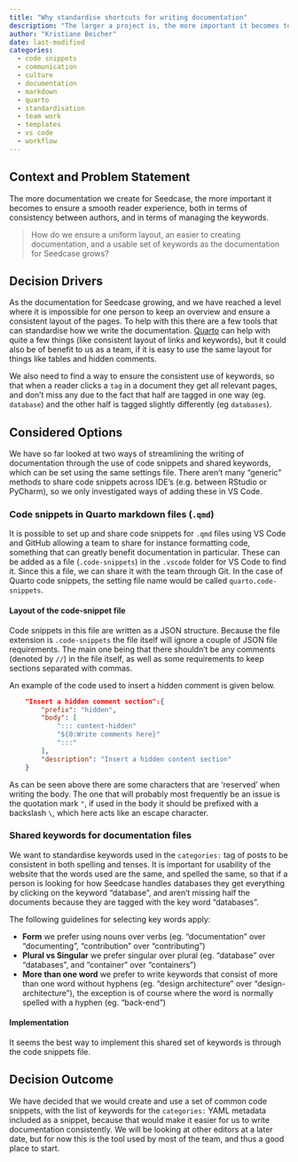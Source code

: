 ```yaml
---
title: "Why standardise shortcuts for writing documentation"
description: "The larger a project is, the more important it becomes to have a joint set of standards when writing documentation.  We decided to set up shortcuts that are shared across the team, so that all documentation follows the same classification and formatting."
author: "Kristiane Beicher"
date: last-modified
categories:
  - code snippets
  - communication
  - culture
  - documentation
  - markdown
  - quarto
  - standardisation
  - team work
  - templates
  - vs code
  - workflow
---
```


## Context and Problem Statement

The more documentation we create for Seedcase, the more important it becomes to ensure a smooth reader experience, both in terms of consistency between authors, and in terms of managing the keywords.

> How do we ensure a uniform layout, an easier to creating documentation, and a usable set of keywords as the documentation for Seedcase grows?

## Decision Drivers

As the documentation for Seedcase growing, and we have reached a level where it is impossible for one person to keep an overview and ensure a consistent layout of the pages. To help with this there are a few tools that can standardise how we write the documentation. [Quarto](why-quarto/index.qmd) can help with quite a few things (like consistent layout of links and keywords), but it could also be of benefit to us as a team, if it is easy to use the same layout for things like tables and hidden comments. 

We also need to find a way to ensure the consistent use of keywords, so that when a reader clicks a `tag` in a document they get all relevant pages, and don't miss any due to the fact that half are tagged in one way (eg. `database`) and the other half is tagged slightly differently (eg `databases`).

<!--TODO Should we link to the page on Quarto above?-->

## Considered Options

We have so far looked at two ways of streamlining the writing of documentation through the use of code snippets and shared keywords, which can be set using the same settings file. There aren't many "generic" methods to share code snippets across IDE's (e.g. between RStudio or PyCharm), so we only investigated ways of adding these in VS Code.

### Code snippets in Quarto markdown files (`.qmd`)

It is possible to set up and share code snippets for `.qmd` files using VS Code and GitHub allowing a team to share for instance formatting code, something that can greatly benefit documentation in particular. These can be added as a file (`.code-snippets`) in the `.vscode` folder for VS Code to find it. Since this a file, we can share it with the team through Git. In the case of Quarto code snippets, the setting file name would be called `quarto.code-snippets`.

#### Layout of the code-snippet file

Code snippets in this file are written as a JSON structure. Because the file extension is `.code-snippets` the file itself will ignore a couple of JSON file requirements. The main one being that there shouldn't be any comments (denoted by `//`) in the file itself, as well as some requirements to keep sections separated with commas.

An example of the code used to insert a hidden comment is given below.

``` json
	"Insert a hidden comment section":{
		"prefix": "hidden",
		"body": [
			"::: content-hidden" 
			"${0:Write comments here}"
			":::"
		],
		"description": "Insert a hidden content section"
	}
```

As can be seen above there are some characters that are 'reserved' when writing the body. The one that will probably most frequently be an issue is the quotation mark `"`, if used in the body it should be prefixed with a backslash `\`, which here acts like an escape character.

### Shared keywords for documentation files

We want to standardise keywords used in the `categories:` tag of posts to be consistent in both spelling and tenses. It is important for usability of the website that the words used are the same, and spelled the same, so that if a person is looking for how Seedcase handles databases they get everything by clicking on the keyword "database", and aren't missing half the documents because they are tagged with the key word "databases".

The following guidelines for selecting key words apply:

* **Form** we prefer using nouns over verbs (eg. "documentation" over "documenting", "contribution" over "contributing")
* **Plural vs Singular** we prefer singular over plural (eg. "database" over "databases", and "container" over "containers")
* **More than one word** we prefer to write keywords that consist of more than one word without hyphens (eg. "design architecture" over "design-architecture"), the exception is of course where the word is normally spelled with a hyphen (eg. "back-end")

#### Implementation

It seems the best way to implement this shared set of keywords is through the code snippets file.

## Decision Outcome

We have decided that we would create and use a set of common code snippets, with the list of keywords for the `categories:` YAML metadata included as a snippet, because that would make it easier for us to write documentation consistently. We will be looking at other editors at a later date, but for now this is the tool used by most of the team, and thus a good place to start.
